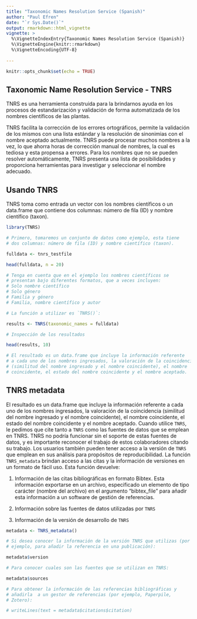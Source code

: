 ```yaml
---
title: "Taxonomic Names Resolution Service (Spanish)"
author: "Paul Efren"
date: "`r Sys.Date()`"
output: rmarkdown::html_vignette
vignette: >
  %\VignetteIndexEntry{Taxonomic Names Resolution Service (Spanish)}
  %\VignetteEngine{knitr::rmarkdown}
  %\VignetteEncoding{UTF-8}
  
---
```



```r
knitr::opts_chunk$set(echo = TRUE)
```

## Taxonomic Name Resolution Service - TNRS

TNRS es una herramienta construida para la brindarnos ayuda en los procesos de estandarización y validación de forma automatizada de los nombres científicos de las plantas.

TNRS facilita la corrección de los errores ortográficos, permite la validación de los mismos con una lista estándar y la resolución de sinonimias con el nombre aceptado actualmente. TNRS puede procesar muchos nombres a la vez, lo que ahorra horas de corrección manual de nombres, la cual es tediosa y esta propensa a errores. Para los nombres que no se pueden resolver automáticamente, TNRS presenta una lista de posibilidades y proporciona herramientas para investigar y seleccionar el nombre adecuado.


## Usando TNRS

TNRS toma como entrada un vector con los nombres científicos o un data.frame que contiene dos columnas: número de fila (ID) y nombre científico (taxon).


```r
library(TNRS)

# Primero, tomaremos un conjunto de datos como ejemplo, esta tiene
# dos columnas: número de fila (ID) y nombre científico (taxon).

fulldata <- tnrs_testfile

head(fulldata, n = 20)

# Tenga en cuenta que en el ejemplo los nombres científicos se
# presentan bajo diferentes formatos, que a veces incluyen:
# Solo nombre científico
# Solo género
# Familia y género
# Familia, nombre científico y autor

# La función a utilizar es `TNRS()`:

results <- TNRS(taxonomic_names = fulldata)

# Inspección de los resultados

head(results, 10)

# El resultado es un data.frame que incluye la información referente
# a cada uno de los nombres ingresados, la valoración de la coincidencia
# (similitud del nombre ingresado y el nombre coincidente), el nombre
# coincidente, el estado del nombre coincidente y el nombre aceptado.
```

## TNRS metadata

El resultado es un data.frame que incluye la información referente a cada uno de los nombres ingresados, la valoración de la coincidencia (similitud del nombre ingresado y el nombre coincidente), el nombre coincidente, el estado del nombre coincidente y el nombre aceptado.
Cuando utilice `TNRS`, le pedimos que cite tanto a `TNRS` como las fuentes de datos que se emplean en TNRS. TNRS no podría funcionar sin el soporte de estas fuentes de datos, y es importante reconocer el trabajo de estos colaboradores citando su trabajo. Los usuarios también pueden tener acceso a la versión de `TNRS` que emplean en sus análisis para propósitos de reproducibilidad. La función `TNRS_metadata` brindan acceso a las citas y la información de versiones en un formato de fácil uso. Esta función devuelve:

1. Información de las citas bibliográficas en formato Bibtex. Esta información exportarse en un archivo, especificado un elemento de tipo carácter (nombre del archivo) en el argumento "bibtex_file" para añadir esta información a un software de gestión de referencias.

2. Información sobre las fuentes de datos utilizadas por `TNRS`

3. Información de la versión de desarrollo de `TNRS`



```r
metadata <- TNRS_metadata()

# Si desea conocer la información de la versión TNRS que utilizas (por
# ejemplo, para añadir la referencia en una publicación):

metadata$version

# Para conocer cuales son las fuentes que se utilizan en TNRS:

metadata$sources

# Para obtener la información de las referencias bibliográficas y
# añadirla  a un gestor de referencias (por ejemplo, Paperpile,
# Zotero):

# writeLines(text = metadata$citations$citation)
```
